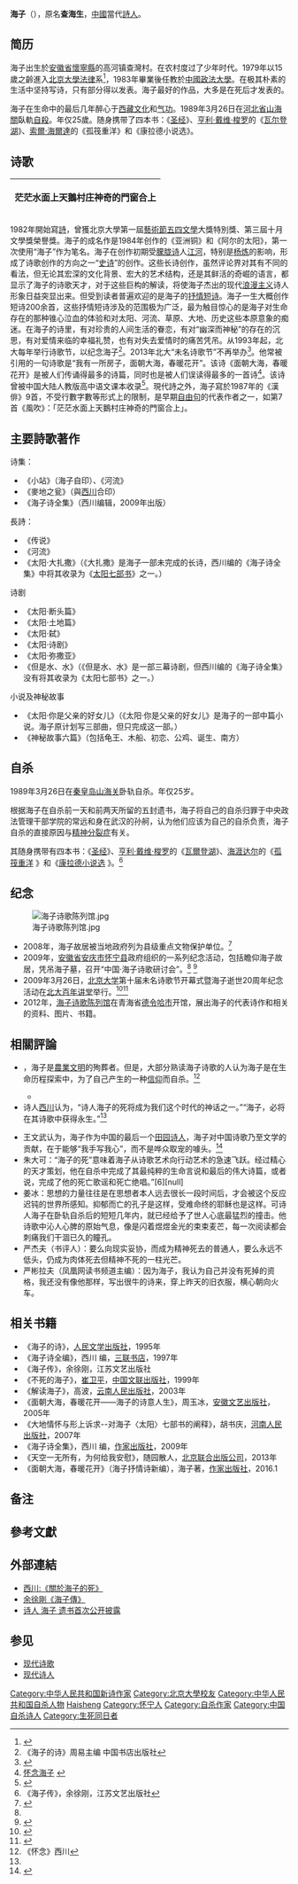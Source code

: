 {{not|海子}}
{{Infobox writer
| name         = 海子
| image        = 文件:海子.jpg
| imagesize    = 200 px
| caption      = 
| pseudonym    = 
| birthname    = 查海生
| birthdate    = {{birth date|1964|3|24}}
| birthplace   = {{CHN}}[[安徽省|安徽省]][[安庆市|安庆专区]][[怀宁县|怀宁县]]
| deathdate    = {{death date and age|1989|3|26|1964|3|26}}
| deathplace   = {{CHN}}[[河北省|河北省]][[秦皇島市|秦皇島市]][[山海關|山海關]]（近[[龙家营站|龙家营站]]）
| occupation   = [[詩人|詩人]]
| nationality  = {{PRC}}
| period       = 1982年—1989年
| genre        = 
| subject      = 
| movement     = 
| notableworks = 
| spouse       =  
| partner      = 
| children     = 
| relatives    = 
| influences   = 
| influenced   = 
| awards       = 
| signature    = 
| website      = 
}}

'''海子'''（{{bd|1964年|3月24日|1989年|3月26日|catIdx=Z查}}{{NoteTag|出生日期一说1964年3月26日。}}），原名'''查海生'''，[[中國|中國]]當代[[詩人|詩人]]。

== 简历 ==
海子出生於[[安徽省|安徽省]][[懷寧縣|懷寧縣]]的高河镇查灣村。在农村度过了少年时代。1979年以15歲之齡進入[[北京大學|北京大學]][[法律|法律]]系<ref>{{Cite web |url=http://www.worldchineseweekly.com/fcrw/1939.html |title=他15岁考上北大, 是诗歌王国的无冕之王 |access-date=2017-11-17 |archive-url=https://web.archive.org/web/20171117123253/http://www.worldchineseweekly.com/fcrw/1939.html |archive-date=2017-11-17 |dead-url=yes }}</ref>，1983年畢業後任教於[[中國政法大學|中國政法大學]]。在极其朴素的生活中坚持写诗，只有部分得以发表。海子最好的作品，大多是在死后才发表的。

海子在生命中的最后几年醉心于[[西藏文化|西藏文化]]和[[气功|气功]]。1989年3月26日在[[河北省|河北省]][[山海關|山海關]]臥軌[[自殺|自殺]]。年仅25歲。随身携带了四本书：《[[圣经|圣经]]》、[[亨利·戴维·梭罗|亨利·戴维·梭罗]]的《[[瓦爾登湖_(散文集)|瓦尔登湖]]》、[[托尔·海尔达尔|索爾·海爾達]]的《孤筏重洋》和《康拉德小说选》。

== 诗歌 ==
{| class="toccolours" style="float: right; width: 8em; margin: 0 0 1em 1em; font-size: 100%; clear:right;" cellspacing="5"
|-
!{{VH2|風吹   · 海子}}
{{Vtext|}}
{{Vtext|}}
{{Vtext|}}
{{VtextStart}}茫茫水面上天鵝村庄神奇的門窗合上{{VtextEnd}}
|}

1982年開始寫[[詩歌|詩]]，曾獲北京大學第一屆[[藝術節|藝術節]][[五四文學|五四文學]]大獎特別獎、第三屆十月文學獎榮譽獎。海子的成名作是1984年创作的《亚洲铜》和《阿尔的太阳》，第一次使用“海子”作为笔名。海子在创作初期受[[朦胧诗|朦胧诗]]人[[江河|江河]]，特别是[[杨炼|杨炼]]的影响，形成了诗歌创作的方向之一“[[史诗|史诗]]”的创作。这些长诗创作，虽然评论界对其有不同的看法，但无论其宏深的文化背景、宏大的艺术结构，还是其鲜活的奇崛的语言，都显示了海子的诗歌天才，对于这些巨构的解读，将使海子杰出的现代[[浪漫主义|浪漫主义]]诗人形象日益突显出来。但受到读者普遍欢迎的是海子的[[抒情詩|抒情短诗]]。海子一生大概创作短诗200余首，这些抒情短诗涉及的范围极为广泛，最为触目惊心的是海子对生命存在的那种锥心泣血的体验和对太阳、河流、草原、大地、历史这些本原意象的痴迷。在海子的诗里，有对珍贵的人间生活的眷恋，有对“幽深而神秘”的存在的沉思，有对爱情来临的幸福礼赞，也有对失去爱情时的痛苦凭吊。从1993年起，北大每年举行诗歌节，以纪念海子<ref>《海子的诗》周易主编 中国书店出版社</ref>。2013年北大“未名诗歌节”不再举办<ref>{{Cite web|url = http://cul.qq.com/a/20130326/000051.htm|title = 2013年北大“未名诗歌节”不再举办|accessdate = 2015-05-07|author = 腾讯新闻|date = 2013-03-26|publisher = |archive-date = 2015-05-30|archive-url = https://web.archive.org/web/20150530162043/http://cul.qq.com/a/20130326/000051.htm|dead-url = no}}</ref>。他常被引用的一句诗歌是“我有一所房子，面朝大海，春暖花开”。该诗《面朝大海，春暖花开》是被人们传诵得最多的诗篇，同时也是被人们误读得最多的一首诗<ref>[http://rb.66wz.com/system/2009/04/11/101189007.shtml 怀念海子] {{webarchive|url=https://web.archive.org/web/20100715113118/http://rb.66wz.com/system/2009/04/11/101189007.shtml |date=2010-07-15 }}</ref>。该诗曾被中国大陆人教版高中语文课本收录<ref>{{Cite web |url=http://zqb.cyol.com/content/2009-03/31/content_2603151.htm |title=海子身后20年,我们在“围观”什么 |accessdate=2009-05-17 |archive-date=2009-04-03 |archive-url=https://web.archive.org/web/20090403074337/http://zqb.cyol.com/content/2009-03/31/content_2603151.htm |dead-url=no }}</ref>。現代詩之外，海子寫於1987年的《漢俳》9首，不受行數字數等形式上的限制，是早期[[自由句|自由句]]的代表作者之一，如第7首《風吹》：「茫茫水面上天鵝村庄神奇的門窗合上」。

== 主要詩歌著作 ==

;诗集：                                                                                                                                                              
*《小站》（海子自印）、《河流》
*《麥地之瓮》（與[[西川_(诗人)|西川]]合印）
*《海子诗全集》（西川编辑，2009年出版）

;長詩：
*《传说》
*《河流》
*《太阳·大扎撒》（《大扎撒》是海子一部未完成的长诗，西川编的《海子诗全集》中将其收录为《[[太阳七部书|太阳七部书]]》之一。）

;诗剧
* 《太阳·断头篇》
* 《太阳·土地篇》
* 《太阳·弑》
* 《太阳·诗剧》
* 《太阳·弥撒亚》
* 《但是水、水》（《但是水、水》是一部三幕诗剧，但西川编的《海子诗全集》没有将其收录为《太阳七部书》之一。）

;小说及神秘故事
* 《太阳·你是父亲的好女儿》（《太阳·你是父亲的好女儿》是海子的一部中篇小说。海子原计划写三部曲，但只完成这一部。）
* 《神秘故事六篇》（包括龟王、木船、初恋、公鸡、诞生、南方）

== 自杀 ==

1989年3月26日在[[河北省|秦皇岛]][[山海关|山海关]]卧轨自杀。年仅25岁。

根据海子在自杀前一天和前两天所留的五封遗书，海子将自己的自杀归罪于中央政法管理干部学院的常远和身在武汉的孙舸，认为他们应该为自己的自杀负责，海子自杀的直接原因与[[精神分裂症|精神分裂症]]有关。

其随身携带有四本书：《[[圣经|圣经]]》、[[亨利·戴维·梭罗|亨利·戴维·梭罗]]的《[[瓦爾登湖_(散文集)|瓦爾登湖]]》、[[海涯达尔|海涯达尔]]的《[https://book.douban.com/subject/1481156/ 孤筏重洋] {{Wayback|url=https://book.douban.com/subject/1481156/ |date=20161005131737 }}》和《[https://book.douban.com/subject/1949579/ 康拉德小说选] {{Wayback|url=https://book.douban.com/subject/1949579/ |date=20161005130226 }}》。<ref>《海子传》，余徐刚，江苏文艺出版社</ref>

== 纪念 ==
[[File:海子诗歌陈列馆.jpg|thumb]]
* 2008年，海子故居被当地政府列为县级重点文物保护单位。<ref name="#1">{{Cite web |url=http://news.163.com/09/0329/10/55ILBTTF000120GU.html |title=但诗歌本身以太阳必将胜利 |access-date=2009-05-17 |archive-url=https://web.archive.org/web/20181004202454/http://news.163.com/09/0329/10/55ILBTTF000120GU.html |archive-date=2018-10-04 |dead-url=yes }}</ref>
* 2009年，[[安徽省|安徽省]][[安庆市|安庆市]][[怀宁县|怀宁县]]政府组织的一系列纪念活动，包括瞻仰海子故居，凭吊海子墓，召开“中国·海子诗歌研讨会”。<ref name="#1"/> <ref>{{Cite web |url=http://zqb.cyol.com/content/2009-03/31/content_2603151.htm |title=海子身后20年，我们在“围观”什么 |accessdate=2009-05-17 |archive-date=2009-04-03 |archive-url=https://web.archive.org/web/20090403074337/http://zqb.cyol.com/content/2009-03/31/content_2603151.htm |dead-url=no }}</ref>
* 2009年3月26日，[[北京大学|北京大学]]第十届未名诗歌节开幕式暨海子逝世20周年纪念活动在[[北大百年讲堂|北大百年讲堂]]举行。<ref>{{Cite web |url=http://culture.people.com.cn/GB/87423/9037330.html |title=北大举行诗歌朗诵会 诗人劝诗迷理智认识海子 |accessdate=2009-05-17 |archive-date=2009-03-31 |archive-url=https://web.archive.org/web/20090331033232/http://culture.people.com.cn/GB/87423/9037330.html |dead-url=no }}</ref><ref>{{Cite web |url=http://book.people.com.cn/GB/69360/9014700.html |title=诗人海子去世20周年 各地将开诗会纪念 |access-date=2009-05-17 |archive-url=https://web.archive.org/web/20090401062337/http://book.people.com.cn/GB/69360/9014700.html |archive-date=2009-04-01 |dead-url=yes }}</ref>
* 2012年，[[海子诗歌陈列馆|海子诗歌陈列馆]]在青海省[[德令哈市|德令哈市]]开馆，展出海子的代表诗作和相关的资料、图片、书籍。

== 相關評論 ==
* {{who|有人說}}，海子是[[农业|農業文明]]的殉葬者。但是，大部分熟读海子诗歌的人认为海子是在生命历程探索中，为了自己产生的一种[[信仰|信仰]]而自杀。<ref name="#2">《怀念》西川</ref>
**{{or|人们在大多数情况下认为，对于诗人海子的死有必要达成一定意义上的公论。但是客观的讲，海子在自身心灵与诗歌的演变中并不能够占据完全的主导性，在此或可以引入[[心理环境|心理环境]]（威廉·叶芝《幻象》）来说明：人具有命运之躯。也就是说海子的死或无任何我们所猜想中的情况所决定，而是一个诗人在自身极致复杂的精神状况下的一个具有倾向性的选择。}}
* 诗人[[西川_(诗人)|西川]]认为，“诗人海子的死将成为我们这个时代的神话之一。”“海子，必将在其诗歌中获得永生。”<ref name="#2"/>

* 王文武认为，海子作为中国的最后一个[[田园诗人|田园诗人]]，海子对中国诗歌乃至文学的贡献，在于能够“我手写我心”，而不是哗众取宠的噱头。<ref>{{Cite web |url=http://news.ifeng.com/opinion/200903/0326_23_1078109.shtml |title=王文武：纪念海子重拾文学价值 |accessdate=2009-05-17 |archive-date=2009-03-29 |archive-url=https://web.archive.org/web/20090329225106/http://news.ifeng.com/opinion/200903/0326_23_1078109.shtml |dead-url=no }}</ref>
* 朱大可：“海子的死”意味着海子从诗歌艺术向行动艺术的急速飞跃。经过精心的天才策划，他在自杀中完成了其最纯粹的生命言说和最后的伟大诗篇，或者说，完成了他的死亡歌谣和死亡绝唱。”[6][null]
* 姜冰：思想的力量往往是在思想者本人远去很长一段时间后，才会被这个反应迟钝的世界所感知。抑郁而亡的孔子是这样，受难命终的耶稣也是这样。可诗人海子在卧轨自杀后的短短几年内，就已经给予了世人心底最猛烈的撞击。他诗歌中沁人心脾的原始气息，像是闪着煜煜金光的束束麦芒，每一次阅读都会刺痛我们干涸已久的瞳孔。
* 严杰夫（书评人）：要么向现实妥协，而成为精神死去的普通人，要么永远不低头，仍成为肉体死去但精神不死的一柱光芒。
* 严彬拉夫（凤凰网读书频道主编）：因为海子，我认为自己并没有死掉的资格，我还没有像他那样，写出很牛的诗来，穿上昨天的旧衣服，横心朝向火车。

== 相关书籍 ==
*《海子的诗》，[[人民文学出版社|人民文学出版社]]，1995年
*《海子诗全编》，西川 编，[[三联书店|三联书店]]，1997年
*《海子传》，余徐刚，江苏文艺出版社
*《不死的海子》，[[崔卫平|崔卫平]]，[[中国文联出版社|中国文联出版社]]，1999年
*《解读海子》，高波，[[云南人民出版社|云南人民出版社]]，2003年
*《面朝大海，春暖花开——海子的诗意人生》，周玉冰，[[安徽文艺出版社|安徽文艺出版社]]，2005年
*《大地情怀与形上诉求--对海子〈太阳〉七部书的阐释》，胡书庆，[[河南人民出版社|河南人民出版社]]，2007年
*《海子诗全集》，西川 编，[[作家出版社|作家出版社]]，2009年
*《天空一无所有，为何给我安慰》，随园散人，[[北京联合出版公司|北京联合出版公司]]，2013年
*《面朝大海，春暖花开》（海子抒情诗新编），海子著，[[作家出版社|作家出版社]]，2016.1

== 备注 ==
{{NoteFoot}}

== 參考文獻 ==
{{reflist}}

==  外部連結 ==
{{wikisource author}}
* [http://www.white-collar.net/01-author/h/03-hai_zi/004.htm 西川:《關於海子的死》] {{Wayback|url=http://www.white-collar.net/01-author/h/03-hai_zi/004.htm |date=20040409012805 }}
* [http://book.sina.com.cn/nzt/1081841179_haizi/ 余徐剛《海子傳》] {{Wayback|url=http://book.sina.com.cn/nzt/1081841179_haizi/ |date=20051110061220 }}
* [http://blog.sina.com.cn/s/blog_4a19bd6601007tfx.html 诗人 海子 遗书首次公开披露] {{Wayback|url=http://blog.sina.com.cn/s/blog_4a19bd6601007tfx.html |date=20160304120547 }}

==参见==
*[[现代诗歌|现代诗歌]]
*[[现代诗人|现代诗人]]

{{中国近现代文学}}
{{Authority control}}

{{DEFAULTSORT:Hai Zi}}
[[Category:中华人民共和国新诗作家|Category:中华人民共和国新诗作家]]
[[Category:北京大學校友|Category:北京大學校友]]
[[Category:中华人民共和国自杀人物|Category:中华人民共和国自杀人物]]
[[Category:查姓|Haisheng]]
[[Category:怀宁人|Category:怀宁人]]
[[Category:自杀作家|Category:自杀作家]]
[[Category:中国自杀诗人|Category:中国自杀诗人]]
[[Category:生死同日者|Category:生死同日者]]